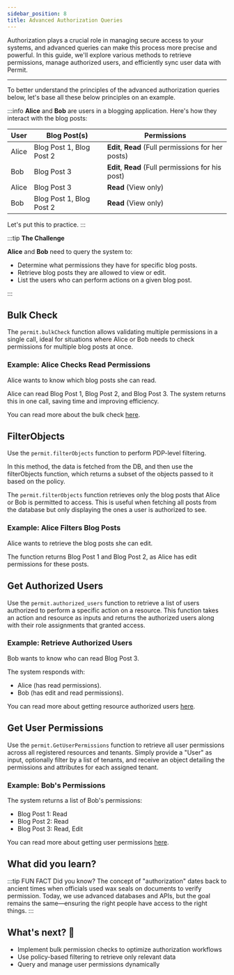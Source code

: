 ```yaml
---
sidebar_position: 8
title: Advanced Authorization Queries
---
```


Authorization plays a crucial role in managing secure access to your systems, and advanced queries can make this process more
precise and powerful. In this guide, we'll explore various methods to retrieve permissions, manage authorized users,
and efficiently sync user data with Permit.


---

To better understand the principles of the advanced authorization queries below, let's base all these below principles on an example.

:::info
**Alice** and **Bob** are users in a blogging application. Here's how they interact with the blog posts:

| **User** | **Blog Post(s)**         | **Permissions**                                     |
| -------- | ------------------------ | --------------------------------------------------- |
| Alice    | Blog Post 1, Blog Post 2 | **Edit**, **Read** (Full permissions for her posts) |
| Bob      | Blog Post 3              | **Edit**, **Read** (Full permissions for his post)  |
| Alice    | Blog Post 3              | **Read** (View only)                                |
| Bob      | Blog Post 1, Blog Post 2 | **Read** (View only)                                |

Let's put this to practice.
:::

:::tip **The Challenge**

**Alice** and **Bob** need to query the system to:

- Determine what permissions they have for specific blog posts.
- Retrieve blog posts they are allowed to view or edit.
- List the users who can perform actions on a given blog post.

:::

## Bulk Check

The `permit.bulkCheck` function allows validating multiple permissions in a single call, ideal for situations where Alice or
Bob needs to check permissions for multiple blog posts at once.

### Example: Alice Checks Read Permissions

Alice wants to know which blog posts she can read.

<CodeBlock folderPath="/bulk-check" />

Alice can read Blog Post 1, Blog Post 2, and Blog Post 3. The system returns this in one call, saving time and improving
efficiency.

You can read more about the bulk check [here](/how-to/enforce-permissions/bulk-check/).

## FilterObjects

Use the `permit.filterObjects` function to perform PDP-level filtering.

In this method, the data is fetched from the DB, and then use the filterObjects function, which returns a subset of the objects
passed to it based on the policy.

The `permit.filterObjects` function retrieves only the blog posts that Alice or Bob is permitted to access. This is useful when fetching all posts from the database but only displaying the ones a user is authorized to see.

### Example: Alice Filters Blog Posts

Alice wants to retrieve the blog posts she can edit.

<CodeBlock folderPath="/walkthroughs/authz-queries/filter" />

The function returns Blog Post 1 and Blog Post 2, as Alice has edit permissions for these posts.

## Get Authorized Users

Use the `permit.authorized_users` function to retrieve a list of users authorized to perform a specific action on a resource.
This function takes an action and resource as inputs and returns the authorized users along with their role assignments that
granted access.

### Example: Retrieve Authorized Users

Bob wants to know who can read Blog Post 3.

<CodeBlock folderPath="/walkthroughs/authz-queries/getAuthorizedUsers" />

The system responds with:

- Alice (has read permissions).
- Bob (has edit and read permissions).

You can read more about getting resource authorized users [here](/how-to/enforce-permissions/authorized-users).

## Get User Permissions

Use the `permit.GetUserPermissions` function to retrieve all user permissions across all registered resources and tenants.
Simply provide a "User" as input, optionally filter by a list of tenants, and receive an object detailing the permissions
and attributes for each assigned tenant.

### Example: Bob's Permissions

<CodeBlock folderPath="/walkthroughs/authz-queries/getUserPermissions" />

The system returns a list of Bob's permissions:

- Blog Post 1: Read
- Blog Post 2: Read
- Blog Post 3: Read, Edit

You can read more about getting user permissions [here](/how-to/enforce-permissions/user-permissions).

## What did you learn?

:::tip FUN FACT
Did you know? The concept of "authorization" dates back to ancient times when officials used wax seals on documents to verify
permission. Today, we use advanced databases and APIs, but the goal remains the same—ensuring the right people have access to
the right things.
:::

<WhatsNext progress={90} customText="No Authorization Query stands a chance now!">
  <h2>What's next? 🎉</h2>
  <ul>
    <li>Implement bulk permission checks to optimize authorization workflows</li>
    <li>Use policy-based filtering to retrieve only relevant data</li>
    <li>Query and manage user permissions dynamically</li>
  </ul>
</WhatsNext>
